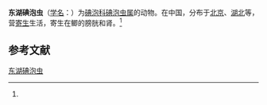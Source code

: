 {{Speciesbox
| name = 东湖碘泡虫
| status = 
| status_system = 
| image = 
| genus = Myxobolus
| species = tunghuensis
| authority = (Chen, 1998)<ref name='id9492'>{{cite web| url =http://www.bioinfo.cn/db05/BjdwSpecies.php?action=view&id=9492| title =东湖碘泡虫| work =《中国动物物种编目数据库》| publisher =中国科学院微生物研究所| author =中国科学院动物研究所| accessdate =2009-04-16| deadurl =yes| archiveurl =https://web.archive.org/web/20160305003050/http://www.bioinfo.cn/db05/BjdwSpecies.php?action=view&id=9492| archivedate =2016-03-05}}</ref>
}}

'''东湖碘泡虫'''（[[学名|学名]]：{{lang|la|''Myxobolus tunghuensis''}}）为[[碘泡科|碘泡科]][[碘泡虫属|碘泡虫属]]的动物。在中国，分布于[[北京|北京]]、[[湖北|湖北]]等，营[[寄生|寄生]]生活，寄生在鲫的膀胱和肾。<ref name='id9492'/>

== 参考文献 ==
{{reflist}}

{{Wikispecies|Myxobolus tunghuensis}}

[[Category:碘泡虫属|东湖碘泡虫]]


{{Cnidarian-stub}}